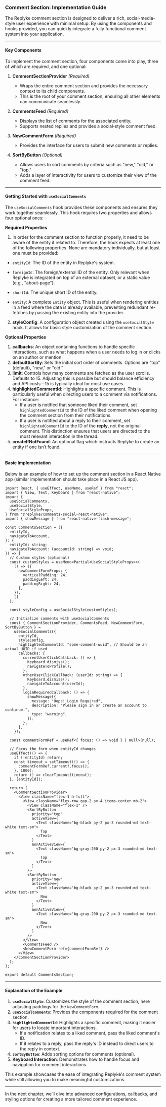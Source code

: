 ### Comment Section: Implementation Guide

The Replyke comment section is designed to deliver a rich, social-media-style user experience with minimal setup. By using the components and hooks provided, you can quickly integrate a fully functional comment system into your application.

---

#### **Key Components**

To implement the comment section, four components come into play, three of which are required, and one optional:

1.  **CommentSectionProvider** _(Required)_

    - Wraps the entire comment section and provides the necessary context to its child components.
    - This is the root of your comment section, ensuring all other elements can communicate seamlessly.

2.  **CommentsFeed** _(Required)_

    - Displays the list of comments for the associated entity.
    - Supports nested replies and provides a social-style comment feed.

3.  **NewCommentForm** _(Required)_

    - Provides the interface for users to submit new comments or replies.

4.  **SortByButton** _(Optional)_

    - Allows users to sort comments by criteria such as "new," "old," or "top."
    - Adds a layer of interactivity for users to customize their view of the comment feed.

---

#### **Getting Started with `useSocialComments`**

The `useSocialComments` hook provides these components and ensures they work together seamlessly. This hook requires two properties and allows four optional ones:

**Required Properties**

1.  In order for the comment section to function properly, it need to be aware of the entity it related to. Therefore, the hook expects at least one of the following properties. None are mandatory individually, but at least one must be provided:

  - `entityId`: The ID of the entity in Replyke's system.

  - `foreignId`: The foreign/external ID of the entity. Only relevant when Replyke is integrated on top of an external dataset, or a static value (e.g., "about-page").

  - `shortId`: The unique short ID of the entity.

  - `entity`: A complete `Entity` object. This is useful when rendering entities in a feed where the data is already available, preventing redundant re-fetches by passing the existing entity into the provider.

2.  **styleConfig**: A configuration object created using the `useSocialStyle` hook. It allows for basic style customization of the comment section.

**Optional Properties**

1.  **callbacks**: An object containing functions to handle specific interactions, such as what happens when a user needs to log in or clicks on an author or mention.
2.  **defaultSortBy**: Sets the initial sort order of comments. Options are "top" (default), "new," or "old."
3.  **limit**: Controls how many comments are fetched as the user scrolls. Defaults to 15. Adjusting this is possible but should balance efficiency and API costs—15 is typically ideal for most use cases.
4.  **highlightedCommentId**: Highlights a specific comment. This is particularly useful when directing users to a comment via notifications. For instance:
    - If a user is notified that someone liked their comment, set `highlightedCommentId` to the ID of the liked comment when opening the comment section from their notifications.
    - If a user is notified about a reply to their comment, set `highlightedCommentId` to the ID of the **reply**, not the original comment. This distinction ensures that users are directed to the most relevant interaction in the thread.
5. **createIfNotFound**: An optional flag which instructs Replyke to create an entity if one isn’t found.

---

#### **Basic Implementation**

Below is an example of how to set up the comment section in a React Native app (similar implementation should take place in a React JS app).

```tsx
import React, { useEffect, useMemo, useRef } from "react";
import { View, Text, Keyboard } from "react-native";
import {
  useSocialComments,
  useSocialStyle,
  UseSocialStyleProps,
} from "@replyke/comments-social-react-native";
import { showMessage } from "react-native-flash-message";

const CommentsSection = ({
  entityId,
  navigateToAccount,
}: {
  entityId: string;
  navigateToAccount: (accountId: string) => void;
}) => {
  // Custom styles (optional)
  const customStyles = useMemo<Partial<UseSocialStyleProps>>(
    () => ({
      newCommentFormProps: {
        verticalPadding: 24,
        paddingLeft: 24,
        paddingRight: 24,
      },
    }),
    []
  );

  const styleConfig = useSocialStyle(customStyles);

  // Initialize comments with useSocialComments
  const { CommentSectionProvider, CommentsFeed, NewCommentForm, SortByButton } =
    useSocialComments({
      entityId,
      styleConfig,
      highlightedCommentId: "some-comment-uuid", // Should be an actual UUID if used
      callbacks: {
        currentUserClickCallback: () => {
          Keyboard.dismiss();
          navigateToProfile();
        },
        otherUserClickCallback: (userId: string) => {
          Keyboard.dismiss();
          navigateToAccount(userId);
        },
        loginRequiredCallback: () => {
          showMessage({
            message: "Oops! Login Required",
            description: "Please sign in or create an account to continue.",
            type: "warning",
          });
        },
      },
    });

  const commentFormRef = useRef<{ focus: () => void } | null>(null);

  // Focus the form when entityId changes
  useEffect(() => {
    if (!entityId) return;
    const timeout = setTimeout(() => {
      commentFormRef.current?.focus();
    }, 1000);
    return () => clearTimeout(timeout);
  }, [entityId]);

  return (
    <CommentSectionProvider>
      <View className="flex-1 h-full">
        <View className="flex-row gap-2 px-4 items-center mb-2">
          <View className="flex-1" />
          <SortByButton
            priority="top"
            activeView={
              <Text className="bg-black py-2 px-3 rounded-md text-white text-sm">
                Top
              </Text>
            }
            nonActiveView={
              <Text className="bg-gray-200 py-2 px-3 rounded-md text-sm">
                Top
              </Text>
            }
          />
          <SortByButton
            priority="new"
            activeView={
              <Text className="bg-black py-2 px-3 rounded-md text-white text-sm">
                New
              </Text>
            }
            nonActiveView={
              <Text className="bg-gray-200 py-2 px-3 rounded-md text-sm">
                New
              </Text>
            }
          />
        </View>
        <CommentsFeed />
        <NewCommentForm ref={commentFormRef} />
      </View>
    </CommentSectionProvider>
  );
};

export default CommentsSection;
```

---

#### **Explanation of the Example**

1.  **`useSocialStyle`**: Customizes the style of the comment section, here adjusting paddings for the `NewCommentForm`.
2.  **`useSocialComments`**: Provides the components required for the comment section.
3.  **`highlightedCommentId`**: Highlights a specific comment, making it easier for users to locate important interactions.
    - If a notification relates to a liked comment, pass the liked comment's ID.
    - If it relates to a reply, pass the reply's ID instead to direct users to the reply in context.
4.  **`SortByButton`**: Adds sorting options for comments (optional).
5.  **Keyboard Interaction**: Demonstrates how to handle focus and navigation for comment interactions.

This example showcases the ease of integrating Replyke's comment system while still allowing you to make meaningful customizations.

---

In the next chapter, we’ll dive into advanced configurations, callbacks, and styling options for creating a more tailored comment experience.

